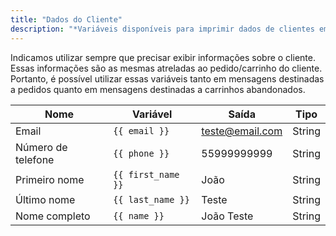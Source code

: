 ```yaml
---
title: "Dados do Cliente"
description: "*Variáveis disponíveis para imprimir dados de clientes em mensagens.*"
---
```


Indicamos utilizar sempre que precisar exibir informações sobre o cliente. Essas informações são as mesmas atreladas ao pedido/carrinho do cliente. Portanto, é possível utilizar essas variáveis tanto em mensagens destinadas a pedidos quanto em mensagens destinadas a carrinhos abandonados.

| **Nome**           | **Variável**       | **Saída**       | **Tipo** |
| ------------------ | ------------------ | --------------- | -------- |
| Email              | `{{ email }}`      | teste@email.com | String   |
| Número de telefone | `{{ phone }}`      | 55999999999     | String   |
| Primeiro nome      | `{{ first_name }}` | João            | String   |
| Último nome        | `{{ last_name }}`  | Teste           | String   |
| Nome completo      | `{{ name }}`       | João Teste      | String   |
